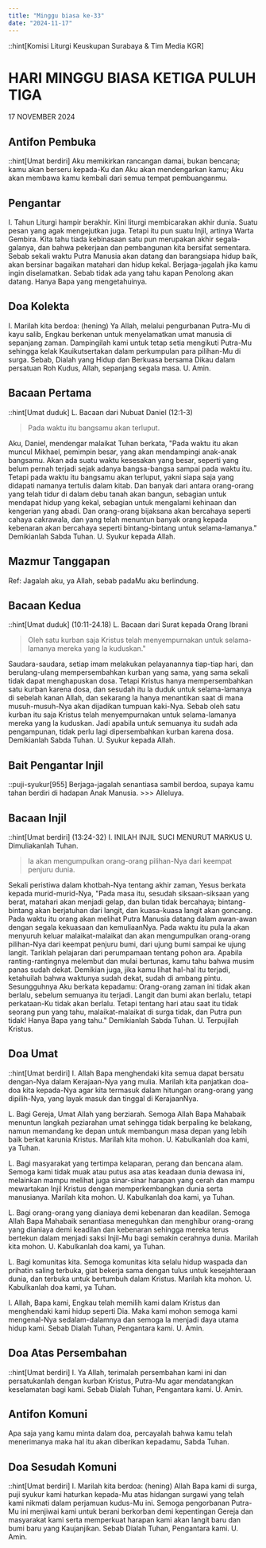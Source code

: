 ```yaml
---
title: "Minggu biasa ke-33"
date: "2024-11-17"
---
```


::hint[Komisi Liturgi Keuskupan Surabaya & Tim Media KGR]
# HARI MINGGU BIASA KETIGA PULUH TIGA
17 NOVEMBER 2024

## Antifon Pembuka
::hint[Umat berdiri]
Aku memikirkan rancangan damai, bukan bencana; kamu akan berseru kepada-Ku dan Aku akan mendengarkan kamu; Aku akan membawa kamu kembali dari semua tempat pembuanganmu.

## Pengantar
I. Tahun Liturgi hampir berakhir. Kini liturgi membicarakan akhir dunia. Suatu pesan yang agak mengejutkan juga. Tetapi itu pun suatu Injil, artinya Warta Gembira. Kita tahu tiada kebinasaan satu pun merupakan akhir segala-galanya, dan bahwa pekerjaan dan pembangunan kita bersifat sementara. Sebab sekali waktu Putra Manusia akan datang dan barangsiapa hidup baik, akan bersinar bagaikan matahari dan hidup kekal. Berjaga-jagalah jika kamu ingin diselamatkan. Sebab tidak ada yang tahu kapan Penolong akan datang. Hanya Bapa yang mengetahuinya.

## Doa Kolekta
I. Marilah kita berdoa: (hening)
Ya Allah, melalui pengurbanan Putra-Mu di kayu salib, Engkau berkenan untuk menyelamatkan umat manusia di sepanjang zaman. Dampingilah kami untuk tetap setia mengikuti Putra-Mu sehingga kelak Kauikutsertakan dalam perkumpulan para pilihan-Mu di surga. Sebab, Dialah yang Hidup dan Berkuasa bersama Dikau dalam persatuan Roh Kudus, Allah, sepanjang segala masa. 
U. Amin.

## Bacaan Pertama
::hint[Umat duduk]
L. Bacaan dari Nubuat Daniel (12:1-3)
> Pada waktu itu bangsamu akan terluput.

Aku, Daniel, mendengar malaikat Tuhan berkata, "Pada waktu itu akan muncul Mikhael, pemimpin besar, yang akan mendampingi anak-anak bangsamu. Akan ada suatu waktu kesesakan yang besar, seperti yang belum pernah terjadi sejak adanya bangsa-bangsa sampai pada waktu itu. Tetapi pada waktu itu bangsamu akan terluput, yakni siapa saja yang didapati namanya tertulis dalam kitab. Dan banyak dari antara orang-orang yang telah tidur di dalam debu tanah akan bangun, sebagian untuk mendapat hidup yang kekal, sebagian untuk mengalami kehinaan dan kengerian yang abadi. Dan orang-orang bijaksana akan bercahaya seperti cahaya cakrawala, dan yang telah menuntun banyak orang kepada kebenaran akan bercahaya seperti bintang-bintang untuk selama-lamanya."
Demikianlah Sabda Tuhan.
U. Syukur kepada Allah.

## Mazmur Tanggapan
Ref: Jagalah aku, ya Allah, sebab padaMu aku berlindung.

## Bacaan Kedua
::hint[Umat duduk] (10:11-24.18)
L. Bacaan dari Surat kepada Orang Ibrani
> Oleh satu kurban saja Kristus telah menyempurnakan untuk selama-lamanya mereka yang la kuduskan."

Saudara-saudara, setiap imam melakukan pelayanannya tiap-tiap hari, dan berulang-ulang mempersembahkan kurban yang sama, yang sama sekali tidak dapat menghapuskan dosa. Tetapi Kristus hanya mempersembahkan satu kurban karena dosa, dan sesudah itu la duduk untuk selama-lamanya di sebelah kanan Allah, dan sekarang la hanya menantikan saat di mana musuh-musuh-Nya akan dijadikan tumpuan kaki-Nya. Sebab oleh satu kurban itu saja Kristus telah menyempurnakan untuk selama-lamanya mereka yang la kuduskan. Jadi apabila untuk semuanya itu sudah ada pengampunan, tidak perlu lagi dipersembahkan kurban karena dosa. Demikianlah Sabda Tuhan.
U. Syukur kepada Allah.

## Bait Pengantar Injil
::puji-syukur[955]
Berjaga-jagalah senantiasa sambil berdoa, supaya kamu tahan berdiri di hadapan Anak Manusia.
\>\>\> Alleluya.

## Bacaan Injil
::hint[Umat berdiri] (13:24-32)
I. INILAH INJIL SUCI MENURUT MARKUS
U. Dimuliakanlah Tuhan.
> Ia akan mengumpulkan orang-orang pilihan-Nya dari keempat penjuru dunia.

Sekali peristiwa dalam khotbah-Nya tentang akhir zaman, Yesus berkata kepada murid-murid-Nya, "Pada masa itu, sesudah siksaan-siksaan yang berat, matahari akan menjadi gelap, dan bulan tidak bercahaya; bintang-bintang akan berjatuhan dari langit, dan kuasa-kuasa langit akan goncang. Pada waktu itu orang akan melihat Putra Manusia datang dalam awan-awan dengan segala kekuasaan dan kemuliaanNya. Pada waktu itu pula la akan menyuruh keluar malaikat-malaikat dan akan mengumpulkan orang-orang pilihan-Nya dari keempat penjuru bumi, dari ujung bumi sampai ke ujung langit. Tariklah pelajaran dari perumpamaan tentang pohon ara. Apabila ranting-rantingnya melembut dan mulai bertunas, kamu tahu bahwa musim panas sudah dekat. Demikian juga, jika kamu lihat hal-hal itu terjadi, ketahuilah bahwa waktunya sudah dekat, sudah di ambang pintu. Sesungguhnya Aku berkata kepadamu: Orang-orang zaman ini tidak akan berlalu, sebelum semuanya itu terjadi. Langit dan bumi akan berlalu, tetapi perkataan-Ku tidak akan berlalu. Tetapi tentang hari atau saat itu tidak seorang pun yang tahu, malaikat-malaikat di surga tidak, dan Putra pun tidak! Hanya Bapa yang tahu." Demikianlah Sabda Tuhan.
U. Terpujilah Kristus.

## Doa Umat
::hint[Umat berdiri]
I. Allah Bapa menghendaki kita semua dapat bersatu dengan-Nya dalam Kerajaan-Nya yang mulia. Marilah kita panjatkan doa-doa kita kepada-Nya agar kita termasuk dalam hitungan orang-orang yang dipilih-Nya, yang layak masuk dan tinggal di KerajaanNya.

L. Bagi Gereja, Umat Allah yang berziarah. Semoga Allah Bapa Mahabaik menuntun langkah peziarahan umat sehingga tidak berpaling ke belakang, namun memandang ke depan untuk membangun masa depan yang lebih baik berkat karunia Kristus. Marilah kita mohon.
U. Kabulkanlah doa kami, ya Tuhan.

L. Bagi masyarakat yang tertimpa kelaparan, perang dan bencana alam. Semoga kami tidak muak atau putus asa atas keadaan dunia dewasa ini, melainkan mampu melihat juga sinar-sinar harapan yang cerah dan mampu mewartakan Injil Kristus dengan memperkembangkan dunia serta manusianya. Marilah kita mohon.
U. Kabulkanlah doa kami, ya Tuhan.

L. Bagi orang-orang yang dianiaya demi kebenaran dan keadilan. Semoga Allah Bapa Mahabaik senantiasa meneguhkan dan menghibur orang-orang yang dianiaya demi keadilan dan kebenaran sehingga mereka terus bertekun dalam menjadi saksi Injil-Mu bagi semakin cerahnya dunia. Marilah kita mohon.
U. Kabulkanlah doa kami, ya Tuhan.

L. Bagi komunitas kita. Semoga komunitas kita selalu hidup waspada dan prihatin saling terbuka, giat bekerja sama dengan tulus untuk kesejahteraan dunia, dan terbuka untuk bertumbuh dalam Kristus. Marilah kita mohon.
U. Kabulkanlah doa kami, ya Tuhan.

I. Allah, Bapa kami, Engkau telah memilih kami dalam Kristus dan menghendaki kami hidup seperti Dia. Maka kami mohon semoga kami mengenal-Nya sedalam-dalamnya dan semoga la menjadi daya utama hidup kami. Sebab Dialah Tuhan, Pengantara kami.
U. Amin.

## Doa Atas Persembahan
::hint[Umat berdiri]
I. Ya Allah, terimalah persembahan kami ini dan persatukanlah dengan kurban Kristus, Putra-Mu agar mendatangkan keselamatan bagi kami. Sebab Dialah Tuhan, Pengantara kami.
U. Amin.

## Antifon Komuni
Apa saja yang kamu minta dalam doa, percayalah bahwa kamu telah menerimanya maka hal itu akan diberikan kepadamu, Sabda Tuhan.

## Doa Sesudah Komuni
::hint[Umat berdiri]
I. Marilah kita berdoa: (hening)
Allah Bapa kami di surga, puji syukur kami haturkan kepada-Mu atas hidangan surgawi yang telah kami nikmati dalam perjamuan kudus-Mu ini. Semoga pengorbanan Putra-Mu ini menjiwai kami untuk berani berkorban demi kepentingan Gereja dan masyarakat kami serta memperkuat harapan kami akan langit baru dan bumi baru yang Kaujanjikan. Sebab Dialah Tuhan, Pengantara kami.
U. Amin.